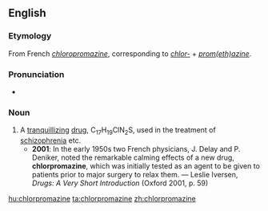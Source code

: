 ==English==
{{wikipedia}}

===Etymology===
From French ''[[chloropromazine]]'', corresponding to ''[[chlor-]]'' + ''[[promethazine|prom(eth)azine]]''.

===Pronunciation===
* {{IPA|/klɔːˈpɹəʊməzɪn/}}

===Noun===
{{en-noun|-}}

# A [[tranquillizing]] [[drug]], C<sub>17</sub>H<sub>19</sub>ClN<sub>2</sub>S, used in the treatment of [[schizophrenia]] etc.
#* '''2001''': In the early 1950s two French physicians, J. Delay and P. Deniker, noted the remarkable calming effects of a new drug, '''chlorpromazine''', which was initially tested as an agent to be given to patients prior to major surgery to relax them. — Leslie Iversen, ''Drugs: A Very Short Introduction'' (Oxford 2001, p. 59)

[[hu:chlorpromazine]]
[[ta:chlorpromazine]]
[[zh:chlorpromazine]]